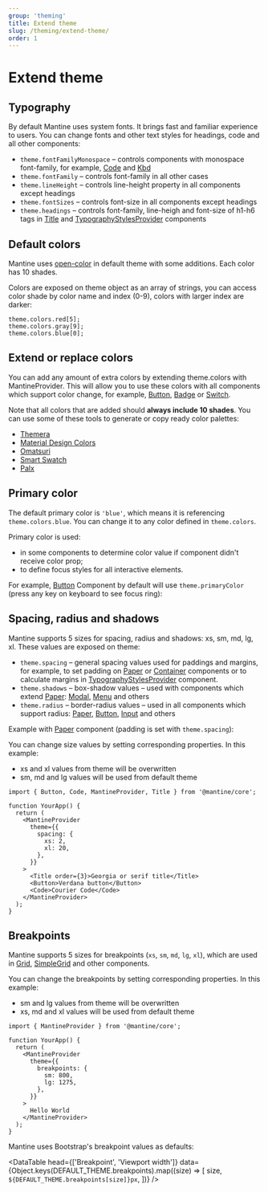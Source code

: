 ```yaml
---
group: 'theming'
title: Extend theme
slug: /theming/extend-theme/
order: 1
---
```



# Extend theme

## Typography

By default Mantine uses system fonts. It brings fast and familiar experience to users.
You can change fonts and other text styles for headings, code and all other components:

- `theme.fontFamilyMonospace` – controls components with monospace font-family, for example, [Code](/core/code/) and [Kbd](/core/kbd/)
- `theme.fontFamily` – controls font-family in all other cases
- `theme.lineHeight` – controls line-height property in all components except headings
- `theme.fontSizes` – controls font-size in all components except headings
- `theme.headings` – controls font-family, line-heigh and font-size of h1-h6 tags in [Title](/core/title/) and [TypographyStylesProvider](/core/typography-styles-provider/) components

<Demo data={themeColorsExtend} />

## Default colors

Mantine uses [open-color](https://yeun.github.io/open-color/) in default theme with some additions.
Each color has 10 shades.

Colors are exposed on theme object as an array of strings,
you can access color shade by color name and index (0-9), colors with larger index are darker:

```tsx
theme.colors.red[5];
theme.colors.gray[9];
theme.colors.blue[0];
```

<ThemeColors />

## Extend or replace colors

You can add any amount of extra colors by extending theme.colors with MantineProvider.
This will allow you to use these colors with all components which support color change,
for example, [Button](/core/button/), [Badge](/core/badge/) or [Switch](/core/switch/).

Note that all colors that are added should **always include 10 shades**.
You can use some of these tools to generate or copy ready color palettes:

- [Themera](https://themera.vercel.app/)
- [Material Design Colors](https://www.materialui.co/colors)
- [Omatsuri](https://omatsuri.app/color-shades-generator)
- [Smart Swatch](https://smart-swatch.netlify.app/)
- [Palx](https://palx.jxnblk.com/)

<Demo data={themeFontsExtend} />

## Primary color

The default primary color is `'blue'`, which means it is referencing `theme.colors.blue`. You can change it to any color defined in `theme.colors`.

Primary color is used:

- in some components to determine color value if component didn't receive color prop;
- to define focus styles for all interactive elements.

For example, [Button](/core/button/) Component
by default will use `theme.primaryColor` (press any key on keyboard to see focus ring):

<Demo data={primaryColor} />

## Spacing, radius and shadows

Mantine supports 5 sizes for spacing, radius and shadows: xs, sm, md, lg, xl.
These values are exposed on theme:

- `theme.spacing` – general spacing values used for paddings and margins, for example, to set padding on [Paper](/core/paper/) or [Container](/core/container/) components or to calculate margins in [TypographyStylesProvider](/core/typography-styles-provider/) component.
- `theme.shadows` – box-shadow values – used with components which extend [Paper](/core/paper/): [Modal](/core/modal/), [Menu](/core/menu/) and others
- `theme.radius` – border-radius values – used in all components which support radius: [Paper](/core/paper/), [Button](/core/button/), [Input](/core/input/) and others

Example with [Paper](/core/paper/) component (padding is set with `theme.spacing`):

<Demo data={PaperDemos.configurator} />

You can change size values by setting corresponding properties.
In this example:

- xs and xl values from theme will be overwritten
- sm, md and lg values will be used from default theme

```tsx
import { Button, Code, MantineProvider, Title } from '@mantine/core';

function YourApp() {
  return (
    <MantineProvider
      theme={{
        spacing: {
          xs: 2,
          xl: 20,
        },
      }}
    >
      <Title order={3}>Georgia or serif title</Title>
      <Button>Verdana button</Button>
      <Code>Courier Code</Code>
    </MantineProvider>
  );
}
```

## Breakpoints

Mantine supports 5 sizes for breakpoints (`xs`, `sm`, `md`, `lg`, `xl`), which are used in [Grid](/core/grid/), [SimpleGrid](/core/simple-grid/) and other components.

You can change the breakpoints by setting corresponding properties.
In this example:

- sm and lg values from theme will be overwritten
- xs, md and xl values will be used from default theme

```tsx
import { MantineProvider } from '@mantine/core';

function YourApp() {
  return (
    <MantineProvider
      theme={{
        breakpoints: {
          sm: 800,
          lg: 1275,
        },
      }}
    >
      Hello World
    </MantineProvider>
  );
}
```

Mantine uses Bootstrap's breakpoint values as defaults:

<DataTable
  head={['Breakpoint', 'Viewport width']}
  data={Object.keys(DEFAULT_THEME.breakpoints).map((size) => [
    size,
    `${DEFAULT_THEME.breakpoints[size]}px`,
  ])}
/>

